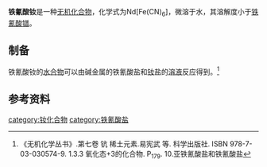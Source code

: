 {{Chembox
|   Name = 铁氰酸钕
|CustomizedImage=[[File:Nd3+.svg|File:Nd3+.svg]][[File:HexacyanidoferratIII_2.svg|171px]] 
|   IUPACName = Neodymium(III) hexacyanoferrate(III)
|   OtherNames = 铁氰化钕
| Section1 = {{Chembox Identifiers
|   CASNo = 36988-86-0
|   CASNo_Ref = {{cascite|correct|CAS}}
|   CASNo_Comment = 无水
|   CASNo2 = 57430-98-5

|   CASNo2_Comment = 四水
|   CASNo2_Ref = {{cascite|correct|CAS}}
|   RTECS = 
  }}
| Section2 = {{Chembox Properties
|   Formula = Nd[Fe(CN)<sub>6</sub>]
|   MolarMass = 356.195
|   Appearance = 橙色固体<ref name=Rietman>E. A. Rietman. Some physical and chemical properties of the anhydrous rare earth hexacyanoferrates (II and III). ''Journal of Materials Science Letters'', 1986, 5(2), pp 231–23. DOI: 10.1007/BF01672060</ref>
|   Density = 
|   Solubility = 微溶
|   MeltingPt = 
|   BoilingPt = 
  }}
| Section3 = {{Chembox Structure
|   Coordination = 
|   CrystalStruct = 
  }}
| Section7 = {{Chembox Hazards
|   MainHazards = 
|   RPhrases =
|   SPhrases = 
  }}
| Section8 = {{Chembox Related
|   OtherCations = [[铁氰酸镨|铁氰酸镨]]<br />[[铁氰酸钐|铁氰酸钐]]<br />[[铁氰酸钆|铁氰酸钆]]
  }}
}}

'''铁氰酸钕'''是一种[[无机化合物|无机化合物]]，化学式为Nd[Fe(CN)<sub>6</sub>]，微溶于水，其溶解度小于[[铁氰酸镨|铁氰酸镨]]。
==制备==
铁氰酸钕的[[水合物|水合物]]可以由碱金属的铁氰酸盐和[[钕|钕]]盐的[[溶液|溶液]]反应得到。<ref name=wj>《无机化学丛书》.第七卷 钪 稀土元素.易宪武 等. 科学出版社. ISBN 978-7-03-030574-9. 1.3.3 氧化态+3的化合物. P<sub>179</sub>. 10.亚铁氰酸盐和铁氰酸盐</ref>
==参考资料==
{{reflist}}
{{铁氰酸盐}}
{{钕化合物}}

[[category:钕化合物|category:钕化合物]]
[[category:铁氰酸盐|category:铁氰酸盐]]